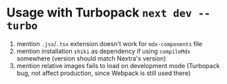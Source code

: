 # Usage with Turbopack `next dev --turbo`

1. mention `.jsx`/`.tsx` extension doesn't work for `mdx-components` file
1. mention installation `shiki` as dependency if using `compileMdx` somewhere
   (version should match Nextra's version)
1. mention relative images fails to load on development mode (Turbopack bug, not
   affect production, since Webpack is still used there)

